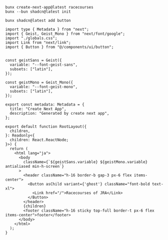 ```
bunx create-next-app@latest racecourses
bunx --bun shadcn@latest init
```

```
bunx shadcn@latest add button
```

```tsx filename="layout.tsx"
import type { Metadata } from "next";
import { Geist, Geist_Mono } from "next/font/google";
import "./globals.css";
import Link from "next/link";
import { Button } from "@/components/ui/button";


const geistSans = Geist({
  variable: "--font-geist-sans",
  subsets: ["latin"],
});

const geistMono = Geist_Mono({
  variable: "--font-geist-mono",
  subsets: ["latin"],
});

export const metadata: Metadata = {
  title: "Create Next App",
  description: "Generated by create next app",
};

export default function RootLayout({
  children,
}: Readonly<{
  children: React.ReactNode;
}>) {
  return (
    <html lang="ja">
      <body
        className={`${geistSans.variable} ${geistMono.variable} antialiased min-h-screen`}
      >
        <header className="h-16 border-b gap-3 px-6 flex items-center">
          <Button asChild variant={'ghost'} className="font-bold text-xl">
            <Link href="/">Racecourses of JRA</Link>
          </Button>
        </header>
        {children}
        <footer className="h-16 sticky top-full border-t px-6 flex items-center">footer</footer>
      </body>
    </html>
  );
}
```
